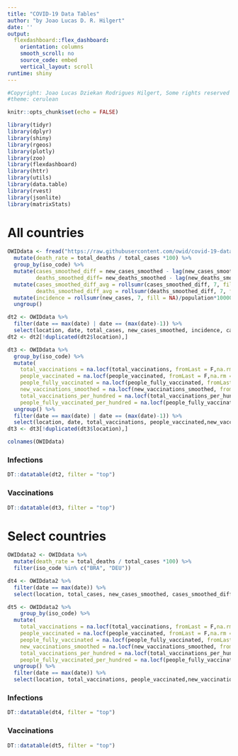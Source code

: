 ```yaml
---
title: "COVID-19 Data Tables"
author: "by Joao Lucas D. R. Hilgert"
date: ''
output:
  flexdashboard::flex_dashboard:
    orientation: columns
    smooth_scroll: no
    source_code: embed
    vertical_layout: scroll
runtime: shiny
---
```


```r
#Copyright: Joao Lucas Dziekan Rodrigues Hilgert, Some rights reserved
#theme: cerulean
```

```r
knitr::opts_chunk$set(echo = FALSE)
```

``` r
library(tidyr)
library(dplyr)
library(shiny)
library(rgeos)
library(plotly)
library(zoo)
library(flexdashboard)
library(httr)
library(utils)
library(data.table)
library(rvest)
library(jsonlite)
library(matrixStats)
```

All countries {data-navmenu="Data Tables"}
================================================================

```r
OWIDdata <- fread("https://raw.githubusercontent.com/owid/covid-19-data/master/public/data/owid-covid-data.csv") %>%
  mutate(death_rate = total_deaths / total_cases *100) %>%
  group_by(iso_code) %>%
  mutate(cases_smoothed_diff = new_cases_smoothed - lag(new_cases_smoothed),
         deaths_smoothed_diff= new_deaths_smoothed - lag(new_deaths_smoothed)) %>%
  mutate(cases_smoothed_diff_avg = rollsumr(cases_smoothed_diff, 7, fill = NA)/7,
         deaths_smoothed_diff_avg = rollsumr(deaths_smoothed_diff, 7, fill = NA)/7) %>%
  mutate(incidence = rollsumr(new_cases, 7, fill = NA)/population*100000) %>%
  ungroup()
```

```r
dt2 <- OWIDdata %>%
  filter(date == max(date) | date == (max(date)-1)) %>%
  select(location, date, total_cases, new_cases_smoothed, incidence, cases_smoothed_diff_avg, total_deaths, new_deaths_smoothed, deaths_smoothed_diff_avg)
dt2 <- dt2[!duplicated(dt2$location),]

dt3 <- OWIDdata %>%
  group_by(iso_code) %>%
  mutate(
    total_vaccinations = na.locf(total_vaccinations, fromLast = F,na.rm = F),
    people_vaccinated = na.locf(people_vaccinated, fromLast = F,na.rm = F),
    people_fully_vaccinated = na.locf(people_fully_vaccinated, fromLast = F,na.rm = F),
    new_vaccinations_smoothed = na.locf(new_vaccinations_smoothed, fromLast = F,na.rm = F),
    total_vaccinations_per_hundred = na.locf(total_vaccinations_per_hundred, fromLast = F, na.rm = F),
    people_fully_vaccinated_per_hundred = na.locf(people_fully_vaccinated_per_hundred, fromLast = F, na.rm = F)) %>%
  ungroup() %>%
  filter(date == max(date) | date == (max(date)-1)) %>%
  select(location, date, total_vaccinations, people_vaccinated,new_vaccinations_smoothed, people_fully_vaccinated, people_fully_vaccinated_per_hundred, total_vaccinations_per_hundred)
dt3 <- dt3[!duplicated(dt3$location),]
```

```r
colnames(OWIDdata)
```

### Infections

```r
DT::datatable(dt2, filter = "top")
```

### Vaccinations

```r
DT::datatable(dt3, filter = "top")
```

Select countries {data-navmenu="Data Tables"}
================================================================

```r
OWIDdata2 <- OWIDdata %>%
  mutate(death_rate = total_deaths / total_cases *100) %>%
  filter(iso_code %in% c("BRA", "DEU"))
```

```r
dt4 <- OWIDdata2 %>%
  filter(date == max(date)) %>%
  select(location, total_cases, new_cases_smoothed, cases_smoothed_diff_avg, incidence, total_deaths, new_deaths_smoothed, deaths_smoothed_diff_avg)

dt5 <- OWIDdata2 %>%
    group_by(iso_code) %>%
  mutate(
    total_vaccinations = na.locf(total_vaccinations, fromLast = F,na.rm = F),
    people_vaccinated = na.locf(people_vaccinated, fromLast = F,na.rm = F),
    people_fully_vaccinated = na.locf(people_fully_vaccinated, fromLast = F,na.rm = F),
    new_vaccinations_smoothed = na.locf(new_vaccinations_smoothed, fromLast = F,na.rm = F),
    total_vaccinations_per_hundred = na.locf(total_vaccinations_per_hundred, fromLast = F, na.rm = F),
    people_fully_vaccinated_per_hundred = na.locf(people_fully_vaccinated_per_hundred, fromLast = F, na.rm = F)) %>%
  ungroup() %>%
  filter(date == max(date)) %>%
  select(location, total_vaccinations, people_vaccinated,new_vaccinations_smoothed, people_fully_vaccinated, people_fully_vaccinated_per_hundred, total_vaccinations_per_hundred)
```

### Infections

```r
DT::datatable(dt4, filter = "top")
```

### Vaccinations

```r
DT::datatable(dt5, filter = "top")
```